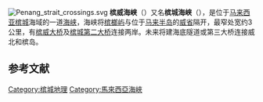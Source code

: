 {{Expand language|time=2017-04-10T15:36:55+00:00}}
[[File:Penang_strait_crossings.svg|thumb]]
'''槟威海峡'''（{{lang-ms|Selat Selatan}}）又名'''槟城海峡'''（{{lang-en|Penang Strait}}）{{r|Bjorn Kjerfve|星}}，是位于[[马来西亚|马来西亚]][[槟城|槟城]]海域的一道[[海峡|海峡]]，海峡将[[槟榔屿|槟榔屿]]与位于[[马来半岛|马来半岛]]的[[威省|威省]]隔开，最窄处宽约3公里，有[[槟威大桥|槟威大桥]]及[[槟城第二大桥|槟城第二大桥]]连接两岸{{r|penangbridge}}。未来将建海底隧道或第三大桥连接威北和槟岛。

==参考文献==
{{reflist|refs=
<ref name="penangbridge">[http://penangbridge.com.my/penang-bridge/ ''History Of Penang Bridge''] {{webarchive|url=https://web.archive.org/web/20150518074735/http://penangbridge.com.my/penang-bridge/ |date=2015-05-18 }}.: PenangBridge.com.my, 2015-5-8</ref>
<ref name="Bjorn Kjerfve">Bjorn Kjerfve (1987) ''[http://geotest.tamu.edu/userfiles/167/911.pdf Oceanographic Observations and Numerical Modeling of Circulation and Dispersion in Penang Strait, Malaysia]{{Dead link|date=2018年6月 |bot=InternetArchiveBot |fix-attempted=no }}''. Belle W. Baruch Institute for Marine Biology and Coastal Research, University of South Carolina</ref>
<ref name="星">[http://news.sinchew.com.my/node/416204?tid=1 169人參加檳威海峽泳賽‧6海豚伴游驚喜！]. 星洲日报，2015，3(27)</ref>
}}

{{马来西亚地理小作品}}

{{DEFAULTSORT:Selatan}}
[[Category:槟城地理|Category:槟城地理]]
[[Category:馬來西亞海峽|Category:馬來西亞海峽]]